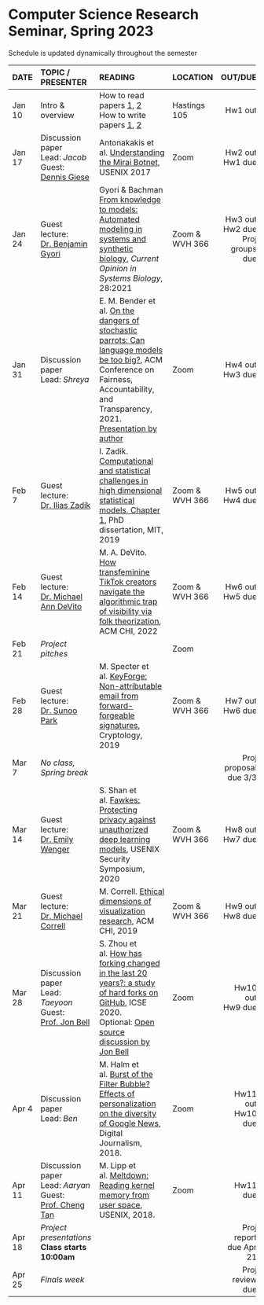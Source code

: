<h1> Computer Science Research Seminar, Spring 2023 </h1>
Schedule is updated dynamically throughout the semester
</br>

<font size="3">

| DATE        | TOPIC / PRESENTER |READING           |LOCATION |      OUT/DUE |
| ------   |:------------------|:---------------------------------|:------| --------:| 
| Jan 10 | Intro & overview |  How to read papers [1](https://dl.acm.org/citation.cfm?id=1595493), [2](https://dl.acm.org/citation.cfm?id=1273458)<br>How to write papers [1](https://homes.cs.washington.edu/~mernst/advice/write-technical-paper.html), [2](https://www.nature.com/articles/d41586-019-02918-5)       | Hastings 105 |  Hw1 out | 
| Jan 17 | Discussion paper</br>Lead: *Jacob*</br>Guest: [Dennis Giese](https://dontvacuum.me/) | Antonakakis et al. [Understanding the Mirai Botnet](https://www.usenix.org/system/files/conference/usenixsecurity17/sec17-antonakakis.pdf), USENIX 2017  | Zoom |  Hw2 out</br>Hw1 due | 
| Jan 24 | Guest lecture:</br>[Dr. Benjamin Gyori](https://scholar.harvard.edu/bgyori)  | Gyori & Bachman [From knowledge to models: Automated modeling in systems and synthetic biology](https://www.sciencedirect.com/science/article/pii/S2452310021000561), *Current Opinion in Systems Biology*, 28:2021 | Zoom &</br>WVH 366 |  Hw3 out</br>Hw2 due</br>Proj groups due | 
| Jan 31 |  Discussion paper</br>Lead: *Shreya* | E. M. Bender et al. [On the dangers of stochastic parrots: Can language models be too big?](https://dl.acm.org/doi/abs/10.1145/3442188.3445922), ACM Conference on Fairness, Accountability, and Transparency, 2021.</br>[Presentation by author](https://www.turing.ac.uk/events/dangers-stochastic-parrots)  | Zoom |  Hw4 out</br>Hw3 due | 
| Feb 7 | Guest lecture:</br>[Dr. Ilias Zadik](https://iliaszadik.github.io) | I. Zadik. [Computational and statistical challenges in high dimensional statistical models, Chapter 1](https://iliaszadik.github.io/files/PhDThesisZadikFinal.pdf), PhD dissertation, MIT, 2019  | Zoom &</br>WVH 366 | Hw5 out</br>Hw4 due  | 
| Feb 14 | Guest lecture:</br>[Dr. Michael Ann DeVito](https://michaelanndevito.com/) | M. A. DeVito. [How transfeminine TikTok creators navigate the algorithmic trap of visibility via folk theorization](https://dl.acm.org/doi/abs/10.1145/3555105), ACM CHI, 2022  | Zoom &</br>WVH 366 |  Hw6 out</br>Hw5 due | 
| Feb 21 |  *Project pitches* |   | Zoom |  |
| Feb 28 | Guest lecture:</br>[Dr. Sunoo Park](https://sunoopark.com/) | M. Specter et al. [KeyForge: Non-attributable email from forward-forgeable signatures](https://eprint.iacr.org/2019/390.pdf), Cryptology, 2019  | Zoom &</br>WVH 366 | Hw7 out</br>Hw6 due  | 
| Mar 7 | *No class, Spring break* |   |  | Proj proposal due 3/3  | 
| Mar 14 | Guest lecture:</br>[Dr. Emily Wenger](https://www.emilywenger.com) |  S. Shan et al. [Fawkes: Protecting privacy against unauthorized deep learning models](https://www.usenix.org/system/files/sec20-shan.pdf), USENIX Security Symposium, 2020 |Zoom &</br>WVH 366  | Hw8 out</br>Hw7 due  |  
| Mar 21 |  Guest lecture:</br>[Dr. Michael Correll](https://correll.io) | M. Correll. [Ethical dimensions of visualization research](https://dl.acm.org/doi/10.1145/3290605.3300418), ACM CHI, 2019  |Zoom &</br>WVH 366  |  Hw9 out</br>Hw8 due | 
| Mar 28 | Discussion paper</br>Lead: *Taeyoon*</br>Guest: [Prof. Jon Bell](https://www.jonbell.net/) | S. Zhou et al. [How has forking changed in the last 20 years?: a study of hard forks on GitHub](https://dl.acm.org/doi/10.1145/3377811.3380412), ICSE 2020.</br>Optional: [Open source discussion by Jon Bell](https://neu-se.github.io/CS4910-7580-Spring-2023/lecture-notes/5-open-source.pdf)  | Zoom | Hw10 out</br>Hw9 due  | 
| Apr 4 | Discussion paper</br>Lead: *Ben* | M. Halm et al. [Burst of the Filter Bubble? Effects of personalization on the diversity of Google News](https://www.tandfonline.com/doi/abs/10.1080/21670811.2017.1338145), Digital Journalism, 2018.  | Zoom | Hw11 out</br>Hw10 due  | 
| Apr 11 | Discussion paper</br>Lead: *Aaryan*</br>Guest: [Prof. Cheng Tan](https://naizhengtan.github.io/) |  M. Lipp et al. [Meltdown: Reading kernel memory from user space](https://www.usenix.org/conference/usenixsecurity18/presentation/lipp), USENIX, 2018.  |  Zoom| Hw11 due  | 
| Apr 18 | *Project presentations* </br> **Class starts 10:00am** |   |  | Proj report due Apr 21  | 
| Apr 25 |  *Finals week* |            |            | Proj review due   | 
</font>






